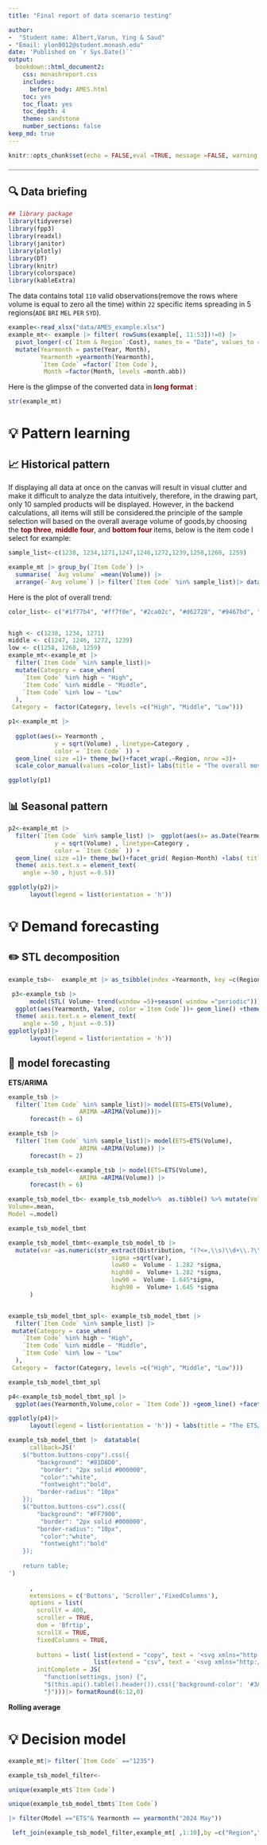 ```yaml
---
title: "Final report of data scenario testing"

author: 
-  "Student name: Albert,Varun, Ying & Saud"
- "Email: ylon0012@student.monash.edu"
date: 'Published on `r Sys.Date()`'
output: 
  bookdown::html_document2:
    css: monashreport.css
    includes:
      before_body: AMES.html
    toc: yes
    toc_float: yes
    toc_depth: 4
    theme: sandstone
    number_sections: false
keep_md: true 
---
```


```r
knitr::opts_chunk$set(echo = FALSE,eval =TRUE, message =FALSE, warning =FALSE)
```

<div style="border-top: 1px solid #888888; margin: 20px 0;"></div>

## 🔍 Data briefing

```r
## library package
library(tidyverse)
library(fpp3)
library(readxl)
library(janitor)
library(plotly)
library(DT)
library(knitr)
library(colorspace)
library(kableExtra)
```




::: {.callout-note title="The result of tree model" collapse="false"}

The data contains total `110` valid observations(remove the rows where volume is equal to zero all the time) within `22`  specific items spreading in 5 regions(`ADE` `BRI` `MEL` `PER` `SYD`).
```r
example<-read_xlsx("data/AMES_example.xlsx")
example_mt<- example |> filter( rowSums(example[, 11:53])!=0) |>
  pivot_longer(-c(`Item & Region`:Cost), names_to = "Date", values_to ="Volume") |>  separate(Date,c("Month", "Year")) |> 
  mutate(Yearmonth = paste(Year, Month),
         Yearmonth =yearmonth(Yearmonth),
         `Item Code` =factor(`Item Code`),
          Month =factor(Month, levels =month.abb))


```
Here is the glimpse of the converted data in  <font color= #8b0000><b> long format</b></font> :
```r
str(example_mt)
```



:::


# 💡 Pattern learning 

## 📈 Historical pattern

If displaying all data at once on the canvas will result in visual clutter and make it difficult to analyze the data intuitively, therefore, in the drawing part, only 10 sampled products will be displayed. However, in the backend calculations, all items will still be considered.the principle of the sample selection will based on the overall average volume of goods,by choosing  the <font color= #8b0000><b>top three</b></font>, <font color= #8b0000><b>middle four</b></font>, and <font color= #8b0000><b> bottom four </b></font> items, below is the item code I select for example:

```r

sample_list<-c(1238, 1234,1271,1247,1246,1272,1239,1258,1260, 1259)

example_mt |> group_by(`Item Code`) |>
  summarise( `Avg volume` =mean(Volume)) |> 
  arrange(-`Avg volume`) |> filter(`Item Code` %in% sample_list)|> datatable()|>formatRound(2,2)
```
Here is the plot of overall trend:


```r



color_list<- c("#1f77b4", "#ff7f0e", "#2ca02c", "#d62728", "#9467bd", "#8c564b", "#e377c2", "#7f7f7f", "#bcbd22", "#17becf")


high <- c(1238, 1234, 1271)
middle <- c(1247, 1246, 1272, 1239)
low <- c(1258, 1260, 1259)
example_mt<-example_mt |>
  filter(`Item Code` %in% sample_list)|> 
  mutate(Category = case_when(
    `Item Code` %in% high ~ "High",
    `Item Code` %in% middle ~ "Middle",
    `Item Code` %in% low ~ "Low"
  ),
 Category =  factor(Category, levels =c("High", "Middle", "Low")))

p1<-example_mt |>
  
  ggplot(aes(x= Yearmonth ,
             y = sqrt(Volume) , linetype=Category ,
             color = `Item Code` )) +
  geom_line( size =1)+ theme_bw()+facet_wrap(.~Region, nrow =3)+
  scale_color_manual(values =color_list)+ labs(title = "The overall movemnent of AMES sample products", y = "The sqrt mutation of Volume", x ="Month")

ggplotly(p1)
```










## 📊 Seasonal  pattern


```r
p2<-example_mt |>
  filter(`Item Code` %in% sample_list) |>  ggplot(aes(x= as.Date(Yearmonth),
             y = sqrt(Volume) , linetype=Category ,
             color = `Item Code` )) +
  geom_line( size =1)+ theme_bw()+facet_grid( Region~Month) +labs( title="The overall movemnent of AMES sample products", y = "The sqrt mutation of Volume", x ="") +
  theme( axis.text.x = element_text(
    angle =-50 , hjust =-0.5))

ggplotly(p2)|>
      layout(legend = list(orientation = 'h')) 

```

# 💡 Demand forecasting

## ✏️ STL decomposition

```r
example_tsb<-  example_mt |> as_tsibble(index =Yearmonth, key =c(Region, `Item Code`))
```


```r
 p3<-example_tsb |>
      model(STL( Volume~ trend(window =5)+season( window ="periodic")))  |> components() |> pivot_longer(Volume:season_adjust,names_to = "Method", values_to ="Value") |> mutate( Method =factor(Method, levels = c("Volume", "trend","season_adjust","season_year", "remainder"))) |>
  ggplot(aes(Yearmonth, Value, color =`Item Code`))+ geom_line() +theme_bw() + scale_color_manual(values =color_list) +facet_grid(Method ~Region )+ labs(title = "The STL decomposition of AMES sample products", y = " ", x ="")+
  theme( axis.text.x = element_text(
    angle =-50 , hjust =-0.5))
ggplotly(p3)|>
      layout(legend = list(orientation = 'h')) 
```


## 📑 model forecasting
**ETS/ARIMA**
```r
example_tsb |>
  filter(`Item Code` %in% sample_list)|> model(ETS=ETS(Volume), 
                    ARIMA =ARIMA(Volume))|>  
      forecast(h = 6) 
```

```r

example_tsb |>
  filter(`Item Code` %in% sample_list)|> model(ETS=ETS(Volume), 
                    ARIMA =ARIMA(Volume)) |>  
      forecast(h = 2) 
```

```r
example_tsb_model<-example_tsb |> model(ETS=ETS(Volume), 
                    ARIMA =ARIMA(Volume)) |>  
      forecast(h = 6) 
```



```r
example_tsb_model_tb<- example_tsb_model%>%  as.tibble() %>% mutate(Volume = as.character(Volume)) %>% rename(Distribution =Volume,
Volume=.mean,
Model =.model)
```
```r
example_tsb_model_tbmt
```

```r
example_tsb_model_tbmt<-example_tsb_model_tb |>  
  mutate(var =as.numeric(str_extract(Distribution, "(?<=,\\s)\\d+\\.?\\d*(?:[eE][-+]?\\d+)?")),
                             sigma =sqrt(var),
                             low80 =  Volume - 1.282 *sigma,
                             high80 =  Volume+ 1.282 *sigma,
                             low90 =  Volume- 1.645*sigma,
                             high90 =  Volume+ 1.645 *sigma
      )


example_tsb_model_tbmt_spl<- example_tsb_model_tbmt |>
  filter(`Item Code` %in% sample_list) |>
 mutate(Category = case_when(
    `Item Code` %in% high ~ "High",
    `Item Code` %in% middle ~ "Middle",
    `Item Code` %in% low ~ "Low"
  ),
 Category =  factor(Category, levels =c("High", "Middle", "Low")))

```
```r
example_tsb_model_tbmt_spl
```

```r
p4<-example_tsb_model_tbmt_spl |>
  ggplot(aes(Yearmonth,Volume,color = `Item Code`)) +geom_line() +facet_grid(Region~Model) +theme_bw()+ scale_color_manual(values =color_list)

ggplotly(p4)|>
      layout(legend = list(orientation = 'h')) + labs(title = "The ETS/ARIMA of AMES sample products", y = " ", x ="")
```


```r
example_tsb_model_tbmt |>  datatable(
      callback=JS('
    $("button.buttons-copy").css({
        "background": "#81D8D0",
         "border": "2px solid #000000",
         "color":"white",
         "fontweight":"bold",  
        "border-radius": "10px"
    });
    $("button.buttons-csv").css({
        "background": "#FF7900",
         "border": "2px solid #000000",  
        "border-radius": "10px", 
         "color":"white",
         "fontweight":"bold"
    });
    
    return table;
')
      
      ,
      extensions = c('Buttons', 'Scroller','FixedColumns'),
      options = list(
        scrollY = 400,
        scroller = TRUE,
        dom = 'Bfrtip',
        scrollX = TRUE,
        fixedColumns = TRUE,
        
        buttons = list( list(extend = "copy", text = '<svg xmlns="http://www.w3.org/2000/svg" height="16" width="14" viewBox="0 0 448 512"><!--!Font Awesome Free 6.5.1 by @fontawesome - https://fontawesome.com License - https://fontawesome.com/license/free Copyright 2023 Fonticons, Inc.--><path d="M384 336H192c-8.8 0-16-7.2-16-16V64c0-8.8 7.2-16 16-16l140.1 0L400 115.9V320c0 8.8-7.2 16-16 16zM192 384H384c35.3 0 64-28.7 64-64V115.9c0-12.7-5.1-24.9-14.1-33.9L366.1 14.1c-9-9-21.2-14.1-33.9-14.1H192c-35.3 0-64 28.7-64 64V320c0 35.3 28.7 64 64 64zM64 128c-35.3 0-64 28.7-64 64V448c0 35.3 28.7 64 64 64H256c35.3 0 64-28.7 64-64V416H272v32c0 8.8-7.2 16-16 16H64c-8.8 0-16-7.2-16-16V192c0-8.8 7.2-16 16-16H96V128H64z"/></svg>'), 
                        list(extend = "csv", text = '<svg xmlns="http://www.w3.org/2000/svg" height="16" width="16" viewBox="0 0 512 512"><!--!Font Awesome Free 6.5.1 by @fontawesome - https://fontawesome.com License - https://fontawesome.com/license/free Copyright 2023 Fonticons, Inc.--><path d="M288 32c0-17.7-14.3-32-32-32s-32 14.3-32 32V274.7l-73.4-73.4c-12.5-12.5-32.8-12.5-45.3 0s-12.5 32.8 0 45.3l128 128c12.5 12.5 32.8 12.5 45.3 0l128-128c12.5-12.5 12.5-32.8 0-45.3s-32.8-12.5-45.3 0L288 274.7V32zM64 352c-35.3 0-64 28.7-64 64v32c0 35.3 28.7 64 64 64H448c35.3 0 64-28.7 64-64V416c0-35.3-28.7-64-64-64H346.5l-45.3 45.3c-25 25-65.5 25-90.5 0L165.5 352H64zm368 56a24 24 0 1 1 0 48 24 24 0 1 1 0-48z"/></svg>')) ,
        initComplete = JS(
          "function(settings, json) {",
          "$(this.api().table().header()).css({'background-color': '#3A5311', 'color': '#fff'});",
          "}")))|> formatRound(6:12,0)
```
**Rolling average**

# 💡 Decision model

```r
example_mt|> filter(`Item Code` =="1235")
```




```r
example_tsb_model_filter<-
```

```r
unique(example_mt$`Item Code`)
```

```r
unique(example_tsb_model_tbmt$`Item Code`)
```


```r
|> filter(Model =="ETS"& Yearmonth == yearmonth("2024 May"))

 left_join(example_tsb_model_filter,example_mt[ ,1:10],by =c("Region","Item Code")) |> distinct()

```


